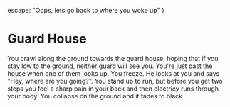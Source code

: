   escape: "Oops, lets go back to where you woke up" 
}

# Guard House

You crawl along the ground towards the guard house, hoping that if you stay low
to the ground, neither guard will see you. You're just past the house when one
of them looks up. You freeze. He looks at you and says "Hey, where are you
going?". You stand up to run, but before you get two steps you feel a sharp pain
in your back and then electricy runs through your body. You collapse on the
ground and it fades to black
